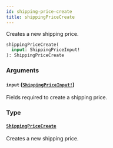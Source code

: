 ```yaml
---
id: shipping-price-create
title: shippingPriceCreate
---
```


Creates a new shipping price.

```graphql
shippingPriceCreate(
  input: ShippingPriceInput!
): ShippingPriceCreate

```

### Arguments

#### `input` ([`ShippingPriceInput!`](/developer/api-reference/inputs/shipping-price-input.mdx))

Fields required to create a shipping price.

### Type

#### [`ShippingPriceCreate`](/developer/api-reference/objects/shipping-price-create.mdx)

Creates a new shipping price.
